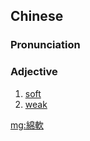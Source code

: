 {{also|绵软}}
==Chinese==
{{zh-forms|s=绵软}}

===Pronunciation===
{{zh-pron
|m=miánruǎn
|cat=a
}}

===Adjective===
{{zh-adj}}

# [[soft]]
# [[weak]]

[[mg:綿軟]]